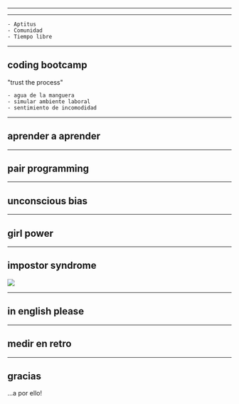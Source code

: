 

<Head>
  <title>Front End Adventures - UND</title>
</Head>

<Intro />

---

<Before />

---

<Today />

```notes
- Aptitus
- Comunidad
- Tiempo libre
```

---

## coding bootcamp
"trust the process"

```notes
- agua de la manguera
- simular ambiente laboral
- sentimiento de incomodidad
```

---

## aprender a aprender

---

## pair programming

---

## unconscious bias

---

## girl power

---

## impostor syndrome

![](/public/impostor-syndrome.jpg)

---

## in english please

---

## medir en retro

---

## gracias
...a por ello!
